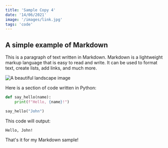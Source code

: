 ---
title: 'Sample Copy 4'
date: '14/06/2021'
image: '/images/link.jpg'
tags: 'code'
---

## A simple example of Markdown

This is a paragraph of text written in Markdown. Markdown is a lightweight markup language that is easy to read and write. It can be used to format text, create lists, add links, and much more.

![A beautiful landscape image](https://images.unsplash.com/photo-1634675964509-4f593270ab82?ixlib=rb-4.0.3&ixid=MnwxMjA3fDB8MHxwaG90by1wYWdlfHx8fGVufDB8fHx8&auto=format&fit=crop&w=870&q=80)

Here is a section of code written in Python:

```python
def say_hello(name):
    print(f"Hello, {name}!")

say_hello("John")
```

This code will output:

```
Hello, John!
```

That's it for my Markdown sample!